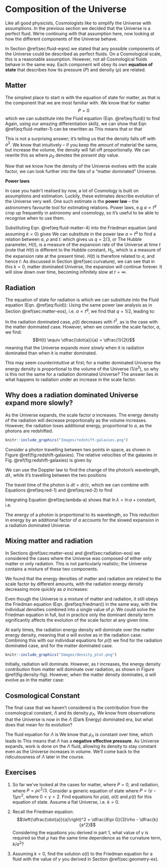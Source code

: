 Composition of the Universe {#ch:constituents}
===========================

Like all good physicists, Cosmologists like to simplify the Universe
with assumptions. In the previous section we decided that the Universe
is a perfect fluid. We're continuing with that assumption here, now
looking at how the different components of the Universe behave.

In Section \@ref(sec:fluid-eqns) we stated that any possible components of
the Universe could be described as perfect fluids. On a Cosmological
scale, this is a reasonable assumption. However, not all Cosmological
fluids behave in the same way. Each component will obey its own
**equation of state** that describes how its pressure ($P$) and density
($\rho$) are related.

Matter {#sec:matter-eos}
------

The simplest place to start is with the equation of state for matter, as
that is the component that we are most familiar with. We know that for
matter $$P = 0$$ which we can substitute into the Fluid equation (Eqn. \@ref(eq:fluid)) to find
\begin{equation}
    \dot{\rho} + 3\dfrac{\dot{a}}{a}\rho = 0
(\#eq:fluid-matter-1)
\end{equation}
Again, using our amazing
differentiation skillz, we can show that Eqn \@ref(eq:fluid-matter-1) can be rewritten as
\begin{equation}
\dfrac{1}{a^3}\dfrac{d}{dt}\left(\rho a^3\right) = 0
(\#eq:fluid-matter-2)
\end{equation}
This means that
\begin{equation}
\dfrac{d}{dt}\left(\rho a^3\right) = 0
(\#eq:fluid-matter-2)
\end{equation}
or that 
\begin{equation}
    \rho a^3 = \text{constant,} \text{ or }\rho \propto \dfrac{1}{a^3}
    (\#eq:fluid-matter-3)
\end{equation}

This is not a surprising answer; it's telling us that the density falls
off with $a^3$. We know that intuitively -- if you keep the amount of
material the same, but increase the volume, the density will fall off
proportionally. We can rewrite this as 
\begin{equation}
\rho = \dfrac{\rho_0}{a^3}
(\#eq:fluid-matter-4)
\end{equation}
where $\rho_0$ denotes the *present day* value.

Now that we know how the density of the Universe evolves with the scale
factor, we can look further into the fate of a "matter dominated"
Universe.

:::fyi
**Power laws**

In case you hadn't realised by now, a lot of Cosmology is built on
assumptions and estimation. Luckily, these estimates describe evolution
of the Universe very well. One such estimate is the **power law** -- the
astronomers favourite tool for estimating relations. Power laws, e.g
$a \propto t^q$ crop up frequently in astronomy and cosmology, so it's
useful to be able to recognise when to use them.

Substituting Eqn. \@ref(eq:fluid-matter-4) into the Friedman equation (and assuming $k=0$)
gives 
\begin{equation}
\dot{a}^2 = \dfrac{8\pi G \rho_0}{3}\dfrac{1}{a}
(\#eq:power-1)
\end{equation}
We can substitute in the power law $a \propto t^q$ to find a relation between
$a$, $\rho$ and $t$: 
\begin{equation}
t^{(2q-2)} \propto t^{-q}
(\#eq:power-2)
\end{equation}
which gives us
$q = 2/3$, or 
\begin{align}
    a(t) &= \left(\dfrac{t}{t_0}\right)^{2/3}\\
    \rho(t) &= \dfrac{\rho_0}{a^3} = \dfrac{\rho_0 t_{0}^{2}}{t^2}
    (\#eq:power-3)
\end{align}
The Hubble parameter, $H(t)$, is a measure of the expansion rate of the
Universe at time $t$ (note that $H(t)$ is different to the Hubble constant, $H_0$, which is a measure of
    the expansion rate at the present time). $H(t)$ is therefore related to $a$, and hence
$t$: 
\begin{equation}
H(t) \equiv \dfrac{\dot{a}}{a} = \dfrac{2}{3t}
(\#eq:power-4)
\end{equation}
As discussed in Section \@ref(sec:curvature), we can see that in this $k=0$, matter
dominated Universe, the expansion will continue forever. It will slow
down over time, becoming infinitely slow at $t=\infty$.
:::


Radiation {#sec:radiation-eos}
---------

The equation of state for radiation is 
\begin{equation}
P = \dfrac{\rho c^2}{3}
(\#eq:rad-eos-1)
\end{equation}
which we can substitute into the Fluid equation
(Eqn. \@ref(eq:fluid)):
\begin{align}
    \dot{\rho} + 3\dfrac{\dot{a}}{a}\left(\rho + \dfrac{\rho c^2}{3}\right) &= 0\\
    \dot{\rho} + 4\dfrac{\dot{a}}{a}\rho &= 0
(\#eq:rad-eos-2)
\end{align}
Using the
same power law analysis as in
Section \@ref(sec:matter-eos), i.e. $a \propto t^q$, we find that
$q = 1/2$, leading to: 
\begin{equation}
\begin{array}{lcr}
    \rho \propto \dfrac{1}{a^4} & \qquad a(t) = \left(\dfrac{t}{t_0}\right)^{1/2} & \qquad \rho(t) = \dfrac{\rho_0}{a^4} = \dfrac{\rho_0 t_0^2}{t^2}\\
\end{array}
(\#eq:rad-eos-3)    
\end{equation}

In the radiation dominated case, $\rho(t)$ decreases with $t^2$, as is
the case with the matter dominated case. However, when we consider the
scale factor, $a$, we find:
$$H(t) \equiv \dfrac{\dot{a}}{a} = \dfrac{1}{2t}$$ meaning that the
Universe expands *more slowly* when it is radiation dominated than when
it is matter dominated.

This may seem counterintuitive at first; for a matter dominated Universe
the energy density is proportional to the volume of the Universe
($1/a^3$), so why is this not the same for a radiation dominated
Universe? The answer lies in what happens to radiation under an increase
in the scale factor.

## Why does a radiation dominated Universe expand more slowly? {#sec:slow_expansion_rad}

As the Universe expands, the scale factor $a$ increases. The energy
density of the radiation will decrease proportionally as the volume
increases. However, the radiation loses additional energy, proportional
to $a$, as the photons are redshifted.

```r
knitr::include_graphics("Images/redshift-galaxies.png")
```



Consider a photon travelling between two points in space, as shown in
Figure \@ref(fig:redshift-galaxies). The relative velocities of the
galaxies in
Fig. \@ref(fig:redshift-galaxies) is given by 

\begin{equation}
dv = H dr = \dfrac{\dot{a}}{a} dr
(\#eq:red-1)
\end{equation}

We can use the Doppler law to
find the change of the photon's wavelength, $d\lambda$, while it's
travelling between the two positions 

\begin{equation}
\dfrac{d\lambda}{\lambda} = \dfrac{dv}{c}
(\#eq:red-2)
\end{equation}

The travel time of the
photon is $dt = dr/c$, which we can combine with
Equations \@ref(eq:red-1) and \@ref(eq:red-2)
to find

\begin{equation}
\dfrac{d\lambda}{\lambda} = \dfrac{\dot{a}}{a} \dfrac{dr}{c} = \dfrac{\dot{a}}{a} dt
(\#eq:lambda-a)
\end{equation}

Integrating Equation \@ref(eq:lambda-a) shows that
$\ln \lambda = \ln a + \text{constant}$, i.e. 
\begin{equation}
\lambda \propto a
(\#eq:lambda-a-2)
\end{equation}

The energy of a photon is proportional to its wavelength, so
\begin{equation}
E = \dfrac{h c}{\lambda} \propto \dfrac{1}{a}
(\#eq:lambda-a-3)
\end{equation}
This reduction in
energy by an additional factor of $a$ accounts for the slowed expansion
in a radiation dominated Universe.

Mixing matter and radiation {#sec:mixtures}
---------------------------

In Sections \@ref(sec:matter-eos) and
\@ref(sec:radiation-eos) we considered the cases where the
Universe was composed of either only matter or only radiation. This is
not particularly realistic; the Universe contains a mixture of these two
components.

We found that the energy densities of matter and radiation are related
to the scale factor by different amounts, with the radiation energy
density decreasing more quickly as $a$ increases: 

\begin{equation}
\begin{array}{lr}
    \rho_{\text{mat}} \propto \dfrac{1}{a^3} & \qquad
    \rho_{\text{rad}} \propto \dfrac{1}{a^4}
\end{array}
(\#eq:rad-mat-1)
\end{equation}
Even though the Universe is a mixture of matter and
radiation, it still obeys the Friedman equation
(Eqn. \@ref(eq:friedman)) in the same way, with the individual
densities combined into a single value of $\rho$:
\begin{equation}
\rho = \rho_{\text{mat}} + \rho_{\text{rad}}
(\#eq:rho-mat-rad)
\end{equation}
We could solve the
Friedman equation in full, but in practice only the dominant density term significantly affects the evolution of the scale factor at any
given time.

At early times, the radiation energy density will dominate over the
matter energy density, meaning that $a$ will evolve as in the radiation
case: 
\begin{equation}
a(t) \propto t^{1/2}
(\#eq:a-t)
\end{equation}
Combining this with our individual
equations for $\rho(t)$ we find 
\begin{equation}
\rho_{\text{rad}} \propto \dfrac{1}{t^2}
(\#eq:rho-rad-t)
\end{equation}
for the radiation dominated case, and
\begin{equation}
     \rho_{\text{mat}} \propto \dfrac{1}{a^3} \propto \dfrac{1}{t^{3/2}}
(\#eq:rho-mat-t)
\end{equation}
for the matter dominated case.


```r
knitr::include_graphics("Images/density_plot.png")
```

Initially, radiation will dominate. However, as $t$ increases, the
energy density contribution from matter will dominate over radiation, as
shown in
Figure \@ref(fig:density-fig). However, when the matter density
dominates, $a$ will evolve as in the matter case: 
\begin{equation}
\begin{array}{lcr}
    a(t) \propto t^{2/3} & \qquad
    \rho_{\text{mat}} \propto \dfrac{1}{t^2} & \qquad
    \rho_{\text{rad}} \propto \dfrac{1}{a^4} \propto \dfrac{1}{t^{8/3}}
\end{array}
(\#eq:a-rho-comb)
\end{equation}

Cosmological Constant {#sec:dark_energy_1}
---------------------

The final case that we haven't considered is the contribution from the
cosmological constant, $\Lambda$ and its density $\rho_{\Lambda}$. We
know from observations that the Universe is now in the $\Lambda$ (Dark
Energy) dominated era, but what does that mean for its evolution?

The fluid equation for $\Lambda$ is
\begin{equation}
\dot{\rho_{\Lambda}} + 3\frac{\dot{a}}{a} \left(\rho_{\Lambda} + \dfrac{P_{\Lambda}}{c^2}\right) = 0
(\#eq:rho-lambda-1)
\end{equation}
We know that $\rho_{\Lambda}$ is constant over time, which leads to
\begin{equation}
P_\Lambda = -\rho_{\Lambda}c^2
(\#eq:rho-lambda-2)
\end{equation}
This means that $\Lambda$ has a
**negative effective pressure**. As Universe expands, work is done on
the $\Lambda$ fluid, allowing its density to stay constant even as the
Universe increases in volume. We'll come back to the ridiculousness of
$\Lambda$ later in the course.

Exercises {#sec:composition_ex}
---------

1.  So far we've looked at the cases for matter, where $P = 0$, and
    radiation, where $P = \rho c^2 / 3$. Consider a generic equation of
    state where $P = (\gamma - 1) \rho c^2$, where $0 < \gamma < 2$.
    Find equations for $\rho(a)$, $a(t)$ and $\rho(t)$ for this equation
    of state. Assume a flat Universe, i.e. $k=0$.

2.  Recall the Friedman equation:
    $$\left(\dfrac{\dot{a}}{a}\right)^2 = \dfrac{8\pi G}{3}\rho - \dfrac{k}{a^2}$$
    Considering the equations you derived in part 1, what value of
    $\gamma$ is required so that $\rho$ has the same time dependence as
    the curvature term, $k/a^2$?

3.  Assuming $k<0$, find the solution $a(t)$ to the Friedman equation
    for a fluid with the value of $\gamma$ you derived in Section \@ref(sec:geometry-ex).

